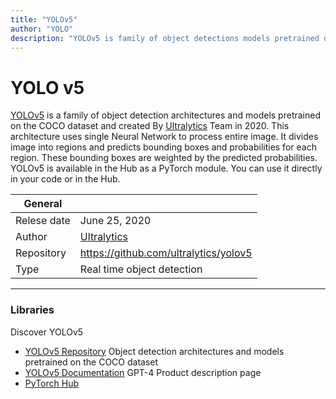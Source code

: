 ```yaml
---
title: "YOLOv5"
author: "YOLO"
description: "YOLOv5 is family of object detections models pretrained on the COCO Dataset. It has been created by Ultralytics in 2020. This architecture contains 10 different models, each one with a different size and speed. YOLOv5 is also a part of the YOLO family of object detection models."
---
```


# YOLO v5
  [YOLOv5](https://github.com/ultralytics/yolov5) is a family of object detection architectures and 
  models pretrained on the COCO dataset and created By [Ultralytics](https://ultralytics.com/) Team in 2020. This architecture uses single Neural Network to process entire image. It divides image into regions 
  and predicts bounding boxes and probabilities for each region. These bounding boxes are weighted by the predicted probabilities.
  YOLOv5 is available in the Hub as a PyTorch module. You can use it directly in your code or in the Hub.

| General  |  |
| --- | --- |
| Relese date |  June 25, 2020 |
| Author | [Ultralytics](https://ultralytics.com/)  |
| Repository | https://github.com/ultralytics/yolov5 |
| Type | Real time object detection |

---

### Libraries
Discover YOLOv5

* [YOLOv5 Repository](https://github.com/ultralytics/yolov5) Object detection architectures and models pretrained on the COCO dataset
* [YOLOv5 Documentation](https://docs.ultralytics.com) GPT-4 Product description page
* [PyTorch Hub](https://pytorch.org/hub/ultralytics_yolov5)
